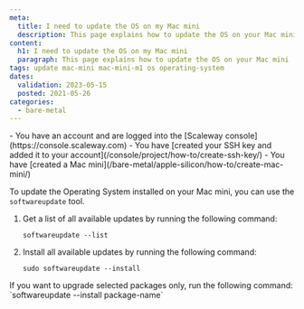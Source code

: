 ```yaml
---
meta:
  title: I need to update the OS on my Mac mini
  description: This page explains how to update the OS on your Mac mini
content:
  h1: I need to update the OS on my Mac mini
  paragraph: This page explains how to update the OS on your Mac mini
tags: update mac-mini mac-mini-m1 os operating-system 
dates:
  validation: 2023-05-15
  posted: 2021-05-26
categories:
  - bare-metal
---
```


<Macro id="iam-requirements" />

<Message type="requirement">
  - You have an account and are logged into the [Scaleway console](https://console.scaleway.com)
  - You have [created your SSH key and added it to your account](/console/project/how-to/create-ssh-key/)
  - You have [created a Mac mini](/bare-metal/apple-silicon/how-to/create-mac-mini/)
</Message>

To update the Operating System installed on your Mac mini, you can use the `softwareupdate` tool.

1. Get a list of all available updates by running the following command:
    ```
    softwareupdate --list
    ```
2. Install all available updates by running the following command:
    ```
    sudo softwareupdate --install
    ```

<Message type="note">
  If you want to upgrade selected packages only, run the following command: `softwareupdate --install package-name`
</Message>
